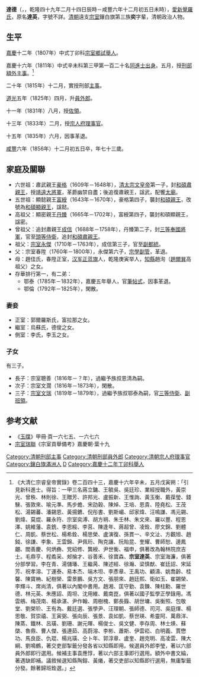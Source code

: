{{Hatnote|这是[[满族人名|满族人名]]，只称名而不与姓氏连用，其姓氏为[[爱新觉罗氏|爱新觉罗]]。}}

'''達德'''（{{lang-mnc|ᡠᡴᠰᡠᠨ<br /> ᡩᠠᡩᡝ|z=Uksun Dade}}，{{bd|1784年|1月22日|1856年|12月31日|catIdx=Z宗}}，乾隆四十九年二月十四日辰時－咸豐六年十二月初五日未時），[[愛新覺羅氏|愛新覺羅氏]]，原名'''達英'''，字號不詳。[[清朝|清朝]]遠支[[清宗室|宗室]]鑲白旗第三族'''奕'''字輩，清朝政治人物。

==生平==
[[嘉慶|嘉慶]]十二年（1807年）中式丁卯科[[宗室鄉試|宗室鄉試]][[舉人|舉人]]。

嘉慶十六年（1811年）中式辛未科第三甲第一百二十名[[同進士出身|同進士出身]]。五月，授[[刑部|刑部]][[額外主事|額外主事]]。<ref>《大清仁宗睿皇帝實錄》卷二百四十三，嘉慶十六年辛未，五月戊寅朔：「引見新科進士。得旨：一甲三名蔣立鏞、王毓吳、吳廷珍、業經授職外，黃崇光、曾秩、林則徐、王贈芳、許邦光、盧振新、王惟詢、黃玉衡、戴葆瑩、錢騋、張敦來、喻元準、馬步蟾、宋劭穀、陳焯、王培、恩貴、陸堯松、王茂松、湯錫蕃、潘錫恩、黃揚鑣、倪彤書、劉斯嵋、邱家煒、汪鳴謙、馮元錫、劉煒、莫焜、羅永符、宗室奕溥、胡方朔、朱壬林、朱文來、羅以豐、程恩澤、姚維藩、袁銑、李恩綏、李莒、陳逢年、蔣超曾、凌銓、廖文錦、劉體仁、周凱、蔡世松、楊希銓、楊思榮、盧演復、孫貫一、辛文沚、方觀旭、趙鉞、徐謙、李象、王雲錦、尹佩珩、陶克讓、阮貽昆、奎耀、曹師恕、邊鳳翽、閻善慶、何炳彝、党紹修、龔綬、尹世衡、福申，俱著改為翰林院庶吉士。毛鼎亨、程矞采、郟掄才、谷善禾、徐寶森、'''宗室達英'''、宗室海濂，俱著分部學習。李在青、湯儲璠、王繼昺、陳述經、徐瀚、梁慎猷、崔廷詔、宋延芳、祝孝溶、丁運泰、易本杰、端木坦、李彥章、王禹功、顧濤、姚喬齡、桂馨、陳寶柟、紀樹榮、雷景鵬、吳方文、張朋來、趙廷熙、衛如玉、崔錫榮、李輝斗、席尚清，俱著以內閣中書用。趙湘、匡守勤、袁鍊、陳柱勳、羅世德、林元英、朱應詔、周坦、沈用維、戴南崑，俱著以國子監學正學錄用。馮雲鵷、梅茂南、楊承湛、尹作翰、周樹槐、鄭長籙、胡世墉、吳衡照、包敬堂、劉榮玠、王有為、戴廷選、張學尹、汪理朝、張師德、司河、吳庭煇、楊思敬、賀崇禧、王寅弼、張向辰、張景、袁如凱、蔡世瑛、希靈阿、萬鼎洋、陳蒸、鐵林、呂璜、劉珊、謝元暉、楊俊士、吳文健、李存周、林士煐、蘇棨、魯鼎、曹人傑、張連茹、高蔚溶、李彬、蕭斯、伊雲崧、白明義、賈懋功、馬良臣、仇琨、楊兆璜、仝卜年、郭淳章、盧奎、趙克明、高凌雲、陳大綱、劉鳴鶴，著交吏部掣籤分發各省以知縣即用。候選員外郎李瑩，著以六部員外郎即行選用。候補主事袁應惇，著以六部主事即行選用。額外中書文綸，著遇缺即補。議敘候選知縣陶鎔、黃爔，著交吏部以知縣即行選用，無庸掣籤分發。餘著歸班銓選。」</ref>

二十年（1815年）十二月，實授刑部[[主事|主事]]。

[[道光|道光]]五年（1825年）四月，升[[員外郎|員外郎]]。

十一年（1831年）八月，授[[佐領|佐領]]。

十三年（1833年）二月，授[[宗人府|宗人府]][[理事官_(清朝)|理事官]]。

十五年（1835年）六月，因事革退。

[[咸豐|咸豐]]六年（1856年）十二月初五日卒，年七十三歲。

==家庭及關聯==
*六世祖：肅武親王[[豪格|豪格]]（1609年－1648年），[[清太宗文皇帝|清太宗文皇帝]]第一子，封[[和碩肅親王|和碩肅親王]]，授[[靖遠大將軍|靖遠大將軍]]，革爵幽禁自盡；後追復肅親王，諡武，配饗[[太廟|太廟]]。
*五世祖：顯懿親王[[富綬|富綬]]（1643年－1670年），豪格第四子，襲封[[和碩親王|和碩親王]]，改號為[[和碩顯親王|和碩顯親王]]，諡懿。
*高祖父：顯密親王[[丹臻|丹臻]]（1665年－1702年），富綬第四子，襲封和碩顯親王，諡密。
*曾祖父：追封肅親王[[成信|成信]]（1688年－1758年），丹臻第二子，封[[三等奉國將軍|三等奉國將軍]]，官至[[頭等侍衛|頭等侍衛]]，追封[[和碩肅親王|和碩肅親王]]。
*祖父：[[宗室永傑|宗室永傑]]（1710年－1763年），成信第三子，官至[[副都統|副都統]]。
*父：宗室春陞（1760年－1800年），永傑第六子，[[宗學|宗學]][[副管|副管]]，革退。
*母：趙佳氏，春陞正室，[[汉军|汉军]][[正蓝旗|正蓝旗]]人，乾隆庚寅举人，[[知縣|知縣]]趙洵（[[趙爾巽|趙爾巽]]高祖父）之女。
*存華排行第一，有二弟：
**鄂泰（1785年－1832年），嘉慶五年舉人，官[[筆帖式|筆帖式]]，因事革退。
**鄂倫（1792年－1825年），閑散。

===妻妾===
*正室：郭爾羅斯氏，富拉那之女。
*繼室：烏蘇氏，德俊之女。
*側室：李氏，李玉之女。

===子女===
有三子。
*長子：宗室聰善（1816年－？年），過繼予族叔恩清為嗣。
*次子：宗室文濶（1816年－1873年），閑散。
*三子：[[宗室文瑞|宗室文瑞]]（1819年－1879年），過繼予族叔鄂泰為嗣，官[[三等侍衛|三等侍衛]]、[[副班領|副班領]]。

==参考文献==
{{reflist}}
*《[[玉牒|玉牒]]》甲冊·頁一六七五、一六七六
*[[宗室瑞聯|宗室瑞聯]]《宗室貢舉備考》嘉慶朝·葉十九

{{嘉慶十六年辛未科殿試金榜}}
{{DEFAULTSORT:Z宗}}
[[Category:清朝刑部主事|Category:清朝刑部主事]]
[[Category:清朝刑部員外郎|Category:清朝刑部員外郎]]
[[Category:清朝宗人府理事官|Category:清朝宗人府理事官]]
[[Category:鑲白旗滿洲人|Category:鑲白旗滿洲人]]
[[Category:清朝宗室|D]]
[[Category:嘉慶十二年丁卯科舉人|Category:嘉慶十二年丁卯科舉人]]